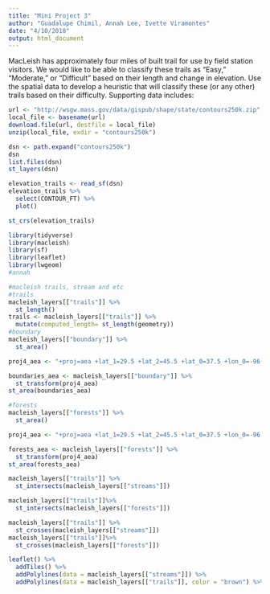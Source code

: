 ```yaml
---
title: "Mini Project 3"
author: "Guadalupe Chimil, Annah Lee, Ivette Viramontes"
date: "4/10/2018"
output: html_document
---
```

MacLeish has approximately four miles of built trail for use by field station visitors. We would like to be able to classify these trails as “Easy,” “Moderate,” or “Difficult” based on their length and change in elevation. Use the spatial data to develop a heuristic that will classify these (or any other) trails based on their difficulty.
Supporting data includes:


```r
url <- "http://wsgw.mass.gov/data/gispub/shape/state/contours250k.zip"
local_file <- basename(url)
download.file(url, destfile = local_file)  
unzip(local_file, exdir = "contours250k")
```
```r
dsn <- path.expand("contours250k")
dsn
list.files(dsn)
st_layers(dsn)

elevation_trails <- read_sf(dsn)
elevation_trails %>%
  select(CONTOUR_FT) %>%
  plot()

st_crs(elevation_trails)
```

```r
library(tidyverse) 
library(macleish)  
library(sf)
library(leaflet)
library(lwgeom)
#annah

#macleish trails, stream and etc
#trails
macleish_layers[["trails"]] %>%
  st_length()
trails <- macleish_layers[["trails"]] %>%
  mutate(computed_length= st_length(geometry))
#boundary
macleish_layers[["boundary"]] %>%
  st_area()

proj4_aea <- "+proj=aea +lat_1=29.5 +lat_2=45.5 +lat_0=37.5 +lon_0=-96 +x_0=0 +y_0=0 +ellps=GRS80 +datum=NAD83 +units=m +no_defs"

boundaries_aea <- macleish_layers[["boundary"]] %>%
  st_transform(proj4_aea)
st_area(boundaries_aea)

#forests
macleish_layers[["forests"]] %>%
  st_area()

proj4_aea <- "+proj=aea +lat_1=29.5 +lat_2=45.5 +lat_0=37.5 +lon_0=-96 +x_0=0 +y_0=0 +ellps=GRS80 +datum=NAD83 +units=m +no_defs"

forests_aea <- macleish_layers[["forests"]] %>%
  st_transform(proj4_aea)
st_area(forests_aea)

macleish_layers[["trails"]] %>%
  st_intersects(macleish_layers[["streams"]]) 

macleish_layers[["trails"]]%>%
  st_intersects(macleish_layers[["forests"]]) 

macleish_layers[["trails"]] %>%
  st_crosses(macleish_layers[["streams"]]) 
macleish_layers[["trails"]]%>%
  st_crosses(macleish_layers[["forests"]]) 

leaflet() %>%
  addTiles() %>%
  addPolylines(data = macleish_layers[["streams"]]) %>%
  addPolylines(data = macleish_layers[["trails"]], color = "brown") %>% addPolylines(data = macleish_layers[["forests"]], color = "green")
```



